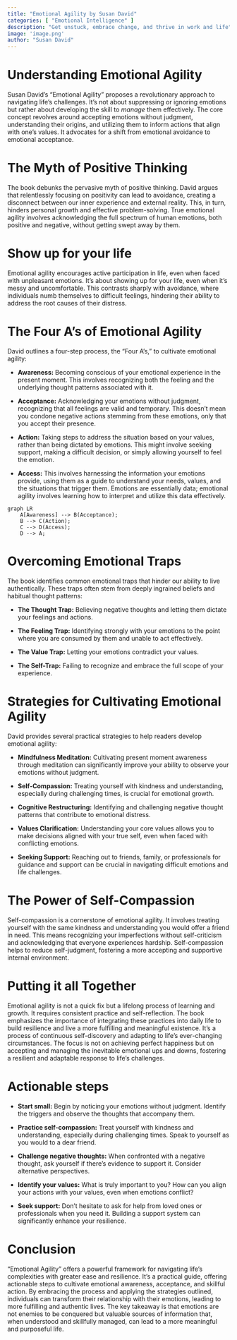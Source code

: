 ```yaml
---
title: "Emotional Agility by Susan David"
categories: [ "Emotional Intelligence" ]
description: "Get unstuck, embrace change, and thrive in work and life"
image: 'image.png'
author: "Susan David"
---
```

# Understanding Emotional Agility

Susan David's "Emotional Agility" proposes a revolutionary approach to navigating life's challenges.  It's not about suppressing or ignoring emotions but rather about developing the skill to *manage* them effectively.  The core concept revolves around accepting emotions without judgment, understanding their origins, and utilizing them to inform actions that align with one's values. It advocates for a shift from emotional avoidance to emotional acceptance.

# The Myth of Positive Thinking

The book debunks the pervasive myth of positive thinking.  David argues that relentlessly focusing on positivity can lead to avoidance, creating a disconnect between our inner experience and external reality.  This, in turn, hinders personal growth and effective problem-solving.  True emotional agility involves acknowledging the full spectrum of human emotions, both positive and negative, without getting swept away by them.


# Show up for your life

Emotional agility encourages active participation in life, even when faced with unpleasant emotions.  It's about showing up for your life, even when it's messy and uncomfortable.  This contrasts sharply with avoidance, where individuals numb themselves to difficult feelings, hindering their ability to address the root causes of their distress.


# The Four A's of Emotional Agility

David outlines a four-step process, the "Four A's," to cultivate emotional agility:

* **Awareness:**  Becoming conscious of your emotional experience in the present moment. This involves recognizing both the feeling and the underlying thought patterns associated with it.

* **Acceptance:**  Acknowledging your emotions without judgment, recognizing that all feelings are valid and temporary. This doesn't mean you condone negative actions stemming from these emotions, only that you accept their presence.

* **Action:**  Taking steps to address the situation based on your values, rather than being dictated by emotions. This might involve seeking support, making a difficult decision, or simply allowing yourself to feel the emotion.

* **Access:**  This involves harnessing the information your emotions provide, using them as a guide to understand your needs, values, and the situations that trigger them.  Emotions are essentially data; emotional agility involves learning how to interpret and utilize this data effectively.

```mermaid
graph LR
    A[Awareness] --> B(Acceptance);
    B --> C(Action);
    C --> D(Access);
    D --> A;
```

#  Overcoming Emotional Traps

The book identifies common emotional traps that hinder our ability to live authentically. These traps often stem from deeply ingrained beliefs and habitual thought patterns:

* **The Thought Trap:**  Believing negative thoughts and letting them dictate your feelings and actions.

* **The Feeling Trap:**  Identifying strongly with your emotions to the point where you are consumed by them and unable to act effectively.

* **The Value Trap:**  Letting your emotions contradict your values.

* **The Self-Trap:**  Failing to recognize and embrace the full scope of your experience.


#  Strategies for Cultivating Emotional Agility


David provides several practical strategies to help readers develop emotional agility:

* **Mindfulness Meditation:**  Cultivating present moment awareness through meditation can significantly improve your ability to observe your emotions without judgment.

* **Self-Compassion:** Treating yourself with kindness and understanding, especially during challenging times, is crucial for emotional growth.

* **Cognitive Restructuring:** Identifying and challenging negative thought patterns that contribute to emotional distress.

* **Values Clarification:**  Understanding your core values allows you to make decisions aligned with your true self, even when faced with conflicting emotions.

* **Seeking Support:**  Reaching out to friends, family, or professionals for guidance and support can be crucial in navigating difficult emotions and life challenges.


#  The Power of Self-Compassion


Self-compassion is a cornerstone of emotional agility. It involves treating yourself with the same kindness and understanding you would offer a friend in need. This means recognizing your imperfections without self-criticism and acknowledging that everyone experiences hardship.  Self-compassion helps to reduce self-judgment, fostering a more accepting and supportive internal environment.


#  Putting it all Together


Emotional agility is not a quick fix but a lifelong process of learning and growth.  It requires consistent practice and self-reflection. The book emphasizes the importance of integrating these practices into daily life to build resilience and live a more fulfilling and meaningful existence.  It’s a process of continuous self-discovery and adapting to life’s ever-changing circumstances. The focus is not on achieving perfect happiness but on accepting and managing the inevitable emotional ups and downs, fostering a resilient and adaptable response to life’s challenges.


# Actionable steps

* **Start small:** Begin by noticing your emotions without judgment.  Identify the triggers and observe the thoughts that accompany them.

* **Practice self-compassion:** Treat yourself with kindness and understanding, especially during challenging times. Speak to yourself as you would to a dear friend.

* **Challenge negative thoughts:**  When confronted with a negative thought, ask yourself if there's evidence to support it.  Consider alternative perspectives.

* **Identify your values:**  What is truly important to you?  How can you align your actions with your values, even when emotions conflict?

* **Seek support:** Don’t hesitate to ask for help from loved ones or professionals when you need it.  Building a support system can significantly enhance your resilience.


# Conclusion

"Emotional Agility" offers a powerful framework for navigating life's complexities with greater ease and resilience. It’s a practical guide, offering actionable steps to cultivate emotional awareness, acceptance, and skillful action. By embracing the process and applying the strategies outlined, individuals can transform their relationship with their emotions, leading to more fulfilling and authentic lives.  The key takeaway is that emotions are not enemies to be conquered but valuable sources of information that, when understood and skillfully managed, can lead to a more meaningful and purposeful life.

